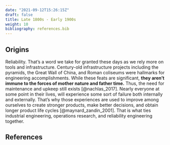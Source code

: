```yaml
---
date: "2021-09-12T15:26:15Z"
draft: false
title: Late 1800s - Early 1900s
weight: 10
bibliography: references.bib
---
```


## Origins

Reliability. That's a word we take for granted these days as we rely more on
tools and infrastructure. Century-old infrastructure projects including the 
pyramids, the Great Wall of China, and Roman coliseums were hallmarks for 
engineering accomplishments. While these feats are significant, **they aren't
immune to the forces of mother nature and father time.** Thus, the need for 
maintenance and upkeep still exists [@nachlas_2017]. Nearly everyone at some 
point in their lives, will experience some sort of failure both internally and 
externally. That's why those experiences are used to improve among ourselves to 
create stronger products, make better decisions, and obtain longer product life 
cycles [@maynard_zandin_2001]. That is what ties industrial engineering, 
operations research, and reliability engineering together.

## References